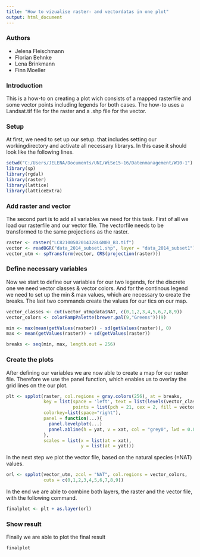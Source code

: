 ---
title: "How to vizualise raster- and vectordatas in one plot"
output: html_document
---
### Authors ###
* Jelena Fleischmann
* Florian Behnke
* Lena Brinkmann
* Finn Moeller

### Introduction ###

This is a how-to on creating a plot wich consists of a mapped rasterfile and some 
vector points including legends for both cases. The how-to uses a Landsat.tif file for the raster and a .shp file for the vector. 

### Setup ###
At first, we need to set up our setup. that includes setting our workingdirectory
and activate all necessary librarys. In this case it should look like the following lines.

```{r, message=FALSE}
setwd("C:/Users/JELENA/Documents/UNI/WiSe15-16/Datenmanagement/W10-1")
library(sp)
library(rgdal)
library(raster)
library(lattice)
library(latticeExtra)
```

### Add raster and vector ###
The second part is to add all variables we need for this task. First of all we load our rasterfile and our vector file. The vectorfile needs to be transformed to the same projections as the raster.

```{r, results='hide'}
raster <- raster("LC82100502014328LGN00_B3.tif")
vector <- readOGR("data_2014_subset1.shp", layer = "data_2014_subset1")
vector_utm <- spTransform(vector, CRS(projection(raster)))
```

### Define necessary variables ###
Now we start to define our variables for our two legends, for the discrete one we need vector classes & vector colors. And for the continous legend we need to set up the min & max values, which are necessary to create the breaks. The last two commands create the values for our tics on our map.

```{r}
vector_classes <- cut(vector_utm@data$NAT, c(0,1,2,3,4,5,6,7,8,9))
vector_colors <- colorRampPalette(brewer.pal(9,"Greens"))(9)

min <- max(mean(getValues(raster)) - sd(getValues(raster)), 0)
max <- mean(getValues(raster)) + sd(getValues(raster))

breaks <- seq(min, max, length.out = 256)


```

### Create the plots ###

After defining our variables we are now able to create a map for our raster file. Therefore we use the panel function, which enables us to overlay the grid lines on the our plot. 

```{r}
plt <- spplot(raster, col.regions = gray.colors(256), at = breaks,
              key = list(space = 'left', text = list(levels(vector_classes)), 
                         points = list(pch = 21, cex = 2, fill = vector_colors)),
              colorkey=list(space="right"),
              panel = function(...){
                panel.levelplot(...)
                panel.abline(h = yat, v = xat, col = "grey0", lwd = 0.8, lty = 3) 
              },
              scales = list(x = list(at = xat),
                            y = list(at = yat)))
```

In the next step we plot the vector file, based on the natural species (=NAT) values.

```{R}
orl <- spplot(vector_utm, zcol = "NAT", col.regions = vector_colors, 
              cuts = c(0,1,2,3,4,5,6,7,8,9))
```


In the end we are able to combine both layers, the raster and the vector file, with the following command.

```{R}
finalplot <- plt + as.layer(orl)
```

### Show result ###

Finally we are able to plot the final result

```{R, echo=FALSE}
finalplot
```

